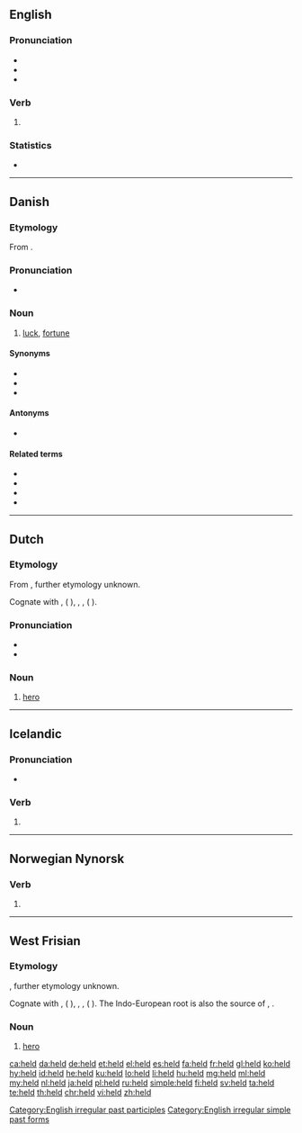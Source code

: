{{also|Held}}
==English==

===Pronunciation===
* {{IPA|/ˈhɛld/|lang=en}}
* {{audio|en-us-held.ogg|Audio (US)|lang=en}}
* {{rhymes|ɛld|lang=en}}

===Verb===
{{head|en|verb form}}

# {{en-past of|hold}}

===Statistics===
* {{rank|either|whether|city|340|held|help|number|alone}}

[[Category:English irregular past participles]]
[[Category:English irregular simple past forms]]

----

==Danish==
{{wikipedia|lang=da}}

===Etymology===
From {{etyl|non|da}} {{m|non|heill||omen, happiness}}.

===Pronunciation===
* {{IPA|/hɛld/|[hɛlˀ]|lang=da}}

===Noun===
{{da-noun|et|-}}

# [[luck]], [[fortune]]

====Synonyms====
* {{l|da|lykketræf}}
* {{l|da|lykke}}
* {{l|da|succes}}

====Antonyms====
* {{l|da|uheld}}

====Related terms====
* {{l|da|heldig}}
* {{l|da|heldigvis}}
* {{l|da|held i uheld}}
* {{l|da|held og lykke}}

----

==Dutch==

===Etymology===
From {{inh|nl|gem-pro|*haliþaz||man, hero}}, further etymology unknown.

Cognate with {{etyl|ang|-}} {{m|ang|hæleþ}}, {{etyl|goh|-}} {{m|goh|helid}} ({{etyl|de|-}} {{m|de|Held}}), {{etyl|fy|-}} {{m|fy|held}}, {{etyl|non|-}} {{m|non|halr}}, {{m|non|hǫlðr}} ({{etyl|no|-}} {{m|no|hold}}).

===Pronunciation===
* {{rhymes|ɛlt|lang=nl}}
* {{audio|Nl-held.ogg|audio|lang=nl}}

===Noun===
{{nl-noun|m|-en|heldje}}

# [[hero]]

----

==Icelandic==

===Pronunciation===
* {{IPA|/hɛlt/|lang=is}}
*: {{rhymes|ɛlt|lang=is}}

===Verb===
{{head|is|verb form}}

# {{inflection of|halda||1|s|pres|indc|lang=is}}

----

==Norwegian Nynorsk==

===Verb===
{{head|nn|verb form}}

# {{nn-verb-form of|present tense|hald}}

----

==West Frisian==

===Etymology===
{{etyl|gem-pro|fy}} {{m|gem-pro|*haliþa||man, hero}}, further etymology unknown.

Cognate with {{etyl|ang|-}} {{m|ang|hæleþ}}, {{etyl|goh|-}} {{m|goh|helid}} ({{etyl|de|-}} {{m|de|Held}}), {{etyl|nl|-}} {{m|nl|held}}, {{etyl|non|-}} {{m|non|halr}}, {{m|non|hǫlðr}} ({{etyl|no|-}} {{m|no|hold}}). The Indo-European root is also the source of {{etyl|grc|-}} {{m|grc|κελωρ|sc=polytonic}}, {{etyl|txb|-}} {{m|txb||kālyśke|boy}}.

===Noun===
{{head|fy|noun|g=c|plural|helden}}

# [[hero]]

[[ca:held]]
[[da:held]]
[[de:held]]
[[et:held]]
[[el:held]]
[[es:held]]
[[fa:held]]
[[fr:held]]
[[gl:held]]
[[ko:held]]
[[hy:held]]
[[id:held]]
[[he:held]]
[[ku:held]]
[[lo:held]]
[[li:held]]
[[hu:held]]
[[mg:held]]
[[ml:held]]
[[my:held]]
[[nl:held]]
[[ja:held]]
[[pl:held]]
[[ru:held]]
[[simple:held]]
[[fi:held]]
[[sv:held]]
[[ta:held]]
[[te:held]]
[[th:held]]
[[chr:held]]
[[vi:held]]
[[zh:held]]